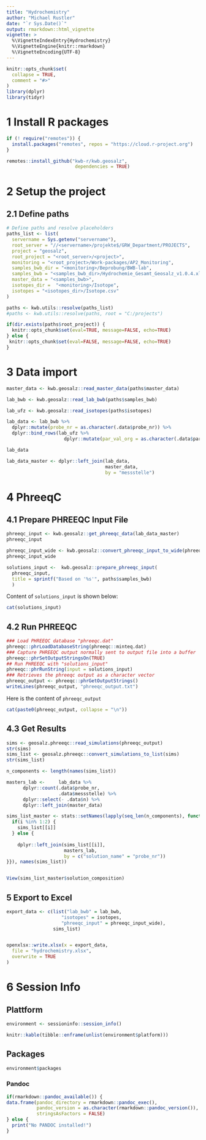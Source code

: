 ```yaml
---
title: "Hydrochemistry"
author: "Michael Rustler"
date: "`r Sys.Date()`"
output: rmarkdown::html_vignette
vignette: >
  %\VignetteIndexEntry{Hydrochemistry}
  %\VignetteEngine{knitr::rmarkdown}
  %\VignetteEncoding{UTF-8}
---
```


```r
knitr::opts_chunk$set(
  collapse = TRUE,
  comment = "#>"
)
library(dplyr)
library(tidyr)
```

# 1 Install R packages

```r
if (! require("remotes")) {
  install.packages("remotes", repos = "https://cloud.r-project.org")
}

remotes::install_github("kwb-r/kwb.geosalz", 
                         dependencies = TRUE)
```

# 2 Setup the project 

## 2.1 Define paths

```r
# Define paths and resolve placeholders
paths_list <- list(
  servername = Sys.getenv("servername"),
  root_server = "//<servername>/projekte$/GRW_Department/PROJECTS",
  project = "geosalz",
  root_project = "<root_server>/<project>",
  monitoring = "<root_project>/Work-packages/AP2_Monitoring",
  samples_bwb_dir = "<monitoring>/Beprobung/BWB-lab",
  samples_bwb = "<samples_bwb_dir>/Hydrochemie_Gesamt_Geosalz_v1.0.4.xlsx",
  master_data = "<samples_bwb>",
  isotopes_dir =  "<monitoring>/Isotope",
  isotopes = "<isotopes_dir>/Isotope.csv"
)

paths <- kwb.utils::resolve(paths_list)
#paths <- kwb.utils::resolve(paths, root = "C:/projects")
```

```r
if(dir.exists(paths$root_project)) {
  knitr::opts_chunk$set(eval=TRUE, message=FALSE, echo=TRUE)
} else {
 knitr::opts_chunk$set(eval=FALSE, message=FALSE, echo=TRUE)
}
```


# 3 Data import


```r
master_data <- kwb.geosalz::read_master_data(paths$master_data)

lab_bwb <- kwb.geosalz::read_lab_bwb(paths$samples_bwb)

lab_ufz <- kwb.geosalz::read_isotopes(paths$isotopes)

lab_data <- lab_bwb %>% 
  dplyr::mutate(probe_nr = as.character(.data$probe_nr)) %>%
  dplyr::bind_rows(lab_ufz %>%  
                     dplyr::mutate(par_val_org = as.character(.data$par_val_org)))

lab_data

lab_data_master <- dplyr::left_join(lab_data, 
                                    master_data,
                                    by = "messstelle")
```

# 4 PhreeqC

## 4.1 Prepare PHREEQC Input File

```r
phreeqc_input <- kwb.geosalz::get_phreeqc_data(lab_data_master)
phreeqc_input

phreeqc_input_wide <- kwb.geosalz::convert_phreeqc_input_to_wide(phreeqc_input)
phreeqc_input_wide 

solutions_input <-  kwb.geosalz::prepare_phreeqc_input(
  phreeqc_input,
  title = sprintf("Based on '%s'", paths$samples_bwb)
  )


```

Content of `solutions_input` is shown below:

```r
cat(solutions_input)
```

## 4.2 Run PHREEQC 

```r
### Load PHREEQC database "phreeqc.dat"
phreeqc::phrLoadDatabaseString(phreeqc::minteq.dat)
### Capture PHREEQC output normally sent to output file into a buffer
phreeqc::phrSetOutputStringsOn(TRUE)
## Run PHREEQC with "solutions_input"
phreeqc::phrRunString(input = solutions_input)
### Retrieves the phreeqc output as a character vector
phreeqc_output <- phreeqc::phrGetOutputStrings()
writeLines(phreeqc_output, "phreeqc_output.txt")
```

Here is the content of `phreeqc_output`

```r
cat(paste0(phreeqc_output, collapse = "\n"))
```

## 4.3 Get Results

```r
sims <- geosalz.phreeqc::read_simulations(phreeqc_output)
str(sims)
sims_list <- geosalz.phreeqc::convert_simulations_to_list(sims)
str(sims_list)

n_components <- length(names(sims_list))

masters_lab <-     lab_data %>% 
      dplyr::count(.data$probe_nr, 
                   .data$messstelle) %>% 
      dplyr::select(- .data$n) %>% 
      dplyr::left_join(master_data)

sims_list_master <- stats::setNames(lapply(seq_len(n_components), function(i) {
  if(i %in% 1:2) {
    sims_list[[i]]
  } else {
    
    dplyr::left_join(sims_list[[i]],
                     masters_lab,
                     by = c("solution_name" = "probe_nr"))
}}), names(sims_list))


View(sims_list_master$solution_composition)

```

## 5 Export to Excel

```r
export_data <- c(list("lab_bwb" = lab_bwb,
                    "isotopes" = isotopes, 
                    "phreeqc_input" = phreeqc_input_wide),
                 sims_list)


openxlsx::write.xlsx(x = export_data,
  file = "hydrochemistry.xlsx",
  overwrite = TRUE
)
```


# 6 Session Info 

## Plattform

```r
environment <- sessioninfo::session_info()  

knitr::kable(tibble::enframe(unlist(environment$platform)))

```

## Packages

```r

environment$packages

```

### Pandoc

```r

if(rmarkdown::pandoc_available()) {
data.frame(pandoc_directory = rmarkdown::pandoc_exec(),
           pandoc_version = as.character(rmarkdown::pandoc_version()), 
           stringsAsFactors = FALSE)
} else {
  print("No PANDOC installed!")
}

```



